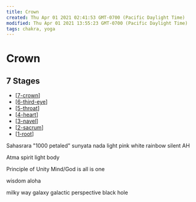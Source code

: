 ```yaml
---
title: Crown
created: Thu Apr 01 2021 02:41:53 GMT-0700 (Pacific Daylight Time)
modified: Thu Apr 01 2021 13:55:23 GMT-0700 (Pacific Daylight Time)
tags: chakra, yoga
---
```


# Crown

## 7 Stages

- [[7-crown]]
- [[6-third-eye]]
- [[5-throat]]
- [[4-heart]]
- [[3-navel]]
- [[2-sacrum]]
- [[1-root]]

Sahasrara
"1000 petaled"
sunyata nada
light
pink white rainbow
silent AH

Atma
spirit
light body

Principle of Unity
Mind/God is all is one

wisdom
aloha

milky way galaxy
galactic perspective
black hole

[//begin]: # 'Autogenerated link references for markdown compatibility'
[7-crown]: 7-crown 'Crown'
[6-third-eye]: 6-third-eye 'Third Eye'
[5-throat]: 5-throat 'Throat'
[4-heart]: 4-heart 'Heart'
[3-navel]: 3-navel 'Navel'
[2-sacrum]: 2-sacrum 'Sacrum'
[1-root]: 1-root 'Root'
[//end]: # 'Autogenerated link references'

